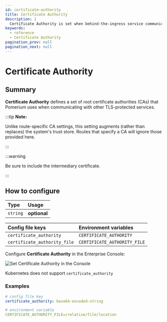 ```yaml
---
id: certificate-authority
title: Certificate Authority
description: |
  Certificate Authority is set when behind-the-ingress service communication uses self-signed certificates.
keywords:
  - reference
  - Certificate Authority
pagination_prev: null
pagination_next: null
---
```



# Certificate Authority

## Summary

**Certificate Authority** defines a set of root certificate authorities (CAs) that Pomerium uses when communicating with other TLS-protected services.

:::tip **Note:**

Unlike route-specific CA settings, this setting augments (rather than replaces) the system's trust store. Routes that specify a CA will ignore those provided here.

:::

:::warning

Be sure to include the intermediary certificate.

:::

## How to configure

| **Type** | **Usage** |
| :--- | :--- |
| `string` | **optional** |

<Tabs>
<TabItem value="Core" label="Core">

| **Config file keys** | **Environment variables** |
| :--- | :--- |
| `certificate_authority` | `CERTIFICATE_AUTHORITY` |
| `certificate_authority_file` | `CERTIFICATE_AUTHORITY_FILE` |

</TabItem>
<TabItem value="Enterprise" label="Enterprise">

Configure **Certificate Authority** in the Enterprise Console:

![Set Certificate Authority in the Console](./img/certs/cert-authority-console.png)

</TabItem>
<TabItem value="Kubernetes" label="Kubernetes">

Kubernetes does not support `certificate_authority`

</TabItem>
</Tabs>

### Examples

```yaml
# config file key
certificate_authority: base64-encoded-string

# environment variable
CERTIFICATE_AUTHORITY_FILE=/relative/file/location
```
